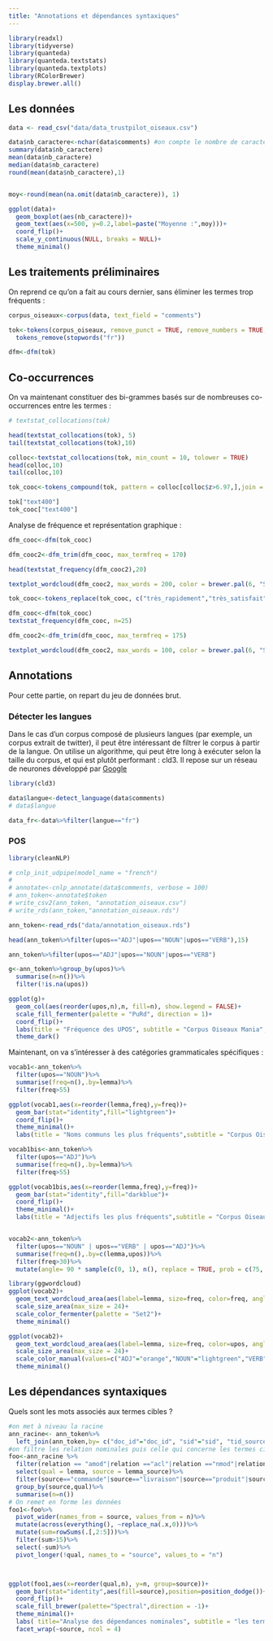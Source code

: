 ---
title: "Annotations et dépendances syntaxiques"
---

```{r setup, include=TRUE,output=FALSE}
library(readxl)
library(tidyverse)
library(quanteda)
library(quanteda.textstats)
library(quanteda.textplots)
library(RColorBrewer)
display.brewer.all()
```

## Les données

```{r data, warning=FALSE}
data <- read_csv("data/data_trustpilot_oiseaux.csv")

data$nb_caractere<-nchar(data$comments) #on compte le nombre de caractère de chaque commentaire
summary(data$nb_caractere)
mean(data$nb_caractere)
median(data$nb_caractere)
round(mean(data$nb_caractere),1)


moy<-round(mean(na.omit(data$nb_caractere)), 1)

ggplot(data)+
  geom_boxplot(aes(nb_caractere))+
  geom_text(aes(x=500, y=0.2,label=paste("Moyenne :",moy)))+
  coord_flip()+
  scale_y_continuous(NULL, breaks = NULL)+
  theme_minimal()

```

## Les traitements préliminaires

On reprend ce qu'on a fait au cours dernier, sans éliminer les termes trop fréquents :

```{r corpus}
corpus_oiseaux<-corpus(data, text_field = "comments")

tok<-tokens(corpus_oiseaux, remove_punct = TRUE, remove_numbers = TRUE, remove_symbols = TRUE)%>%
  tokens_remove(stopwords("fr"))

dfm<-dfm(tok)

```

## Co-occurrences

On va maintenant constituer des bi-grammes basés sur de nombreuses co-occurrences entre les termes :

```{r cooc}
# textstat_collocations(tok)

head(textstat_collocations(tok), 5)
tail(textstat_collocations(tok),10)

colloc<-textstat_collocations(tok, min_count = 10, tolower = TRUE)
head(colloc,10)
tail(colloc,10)

tok_cooc<-tokens_compound(tok, pattern = colloc[colloc$z>6.97,],join = TRUE)

tok["text400"]
tok_cooc["text400"]

```

Analyse de fréquence et représentation graphique :

```{r cooc_viz, warning=FALSE}
dfm_cooc<-dfm(tok_cooc)

dfm_cooc2<-dfm_trim(dfm_cooc, max_termfreq = 170)

head(textstat_frequency(dfm_cooc2),20)

textplot_wordcloud(dfm_cooc2, max_words = 200, color = brewer.pal(6, "Set2"))

tok_cooc<-tokens_replace(tok_cooc, c("très_rapidement","très_satisfait"), c("très_rapide","très_satisfaite"))

dfm_cooc<-dfm(tok_cooc)
textstat_frequency(dfm_cooc, n=25)

dfm_cooc2<-dfm_trim(dfm_cooc, max_termfreq = 175)

textplot_wordcloud(dfm_cooc2, max_words = 100, color = brewer.pal(6, "Set2"))
```


## Annotations

Pour cette partie, on repart du jeu de données brut.

### Détecter les langues

Dans le cas d'un corpus composé de plusieurs langues (par exemple, un corpus extrait de twitter), il peut être intéressant de filtrer le corpus à partir de la langue. On utilise un algorithme, qui peut être long à exécuter selon la taille du corpus, et qui est plutôt performant : cld3. Il repose sur un réseau de neurones développé par [Google](https://github.com/ropensci/cld3/blob/master/README.md)

```{r langue}
library(cld3)

data$langue<-detect_language(data$comments)
# data$langue

data_fr<-data%>%filter(langue=="fr")

```

### POS

```{r ann_POS}
library(cleanNLP)

# cnlp_init_udpipe(model_name = "french")
# 
# annotate<-cnlp_annotate(data$comments, verbose = 100)
# ann_token<-annotate$token
# write_csv2(ann_token, "annotation_oiseaux.csv")
# write_rds(ann_token,"annotation_oiseaux.rds")

ann_token<-read_rds("data/annotation_oiseaux.rds")

head(ann_token%>%filter(upos=="ADJ"|upos=="NOUN"|upos=="VERB"),15)

ann_token%>%filter(upos=="ADJ"|upos=="NOUN"|upos=="VERB")

g<-ann_token%>%group_by(upos)%>%
  summarise(n=n())%>%
  filter(!is.na(upos))

ggplot(g)+
  geom_col(aes(reorder(upos,n),n, fill=n), show.legend = FALSE)+
  scale_fill_fermenter(palette = "PuRd", direction = 1)+
  coord_flip()+
  labs(title = "Fréquence des UPOS", subtitle = "Corpus Oiseaux Mania", caption = "Data TrustPilot", x=NULL, y=NULL)+
  theme_dark()
```

Maintenant, on va s'intéresser à des catégories grammaticales spécifiques :

```{r ann_viz, message=FALSE}

vocab1<-ann_token%>%
  filter(upos=="NOUN")%>%
  summarise(freq=n(),.by=lemma)%>%
  filter(freq>55)

ggplot(vocab1,aes(x=reorder(lemma,freq),y=freq))+
  geom_bar(stat="identity",fill="lightgreen")+
  coord_flip()+
  theme_minimal()+
  labs(title = "Noms communs les plus fréquents",subtitle = "Corpus Oiseaux Mania", caption="Data : TrustPilot",x="Noms commun",y="Fréquence")

vocab1bis<-ann_token%>%
  filter(upos=="ADJ")%>%
  summarise(freq=n(),.by=lemma)%>%
  filter(freq>55)

ggplot(vocab1bis,aes(x=reorder(lemma,freq),y=freq))+
  geom_bar(stat="identity",fill="darkblue")+
  coord_flip()+
  theme_minimal()+
  labs(title = "Adjectifs les plus fréquents",subtitle = "Corpus Oiseaux Mania", caption="Data : TrustPilot",x="Adjectifs",y="Fréquence")


vocab2<-ann_token%>%
  filter(upos=="NOUN" | upos=="VERB" | upos=="ADJ")%>%
  summarise(freq=n(),.by=c(lemma,upos))%>%
  filter(freq>30)%>%
  mutate(angle= 90 * sample(c(0, 1), n(), replace = TRUE, prob = c(75, 25)))

library(ggwordcloud)
ggplot(vocab2)+
  geom_text_wordcloud_area(aes(label=lemma, size=freq, color=freq, angle=angle))+
  scale_size_area(max_size = 24)+
  scale_color_fermenter(palette = "Set2")+
  theme_minimal()

ggplot(vocab2)+
  geom_text_wordcloud_area(aes(label=lemma, size=freq, color=upos, angle=angle))+
  scale_size_area(max_size = 24)+
  scale_color_manual(values=c("ADJ"="orange","NOUN"="lightgreen","VERB"="purple"))+
  theme_minimal()

```

## Les dépendances syntaxiques

Quels sont les mots associés aux termes cibles ?

```{r dep_synt}

#on met à niveau la racine
ann_racine<- ann_token%>%
  left_join(ann_token,by= c("doc_id"="doc_id", "sid"="sid", "tid_source"="tid"), suffix=c("", "_source"))
#on filtre les relation nominales puis celle qui concerne les termes cibles
foo<-ann_racine %>%
  filter(relation == "amod"|relation =="acl"|relation =="nmod"|relation =="appos") %>%
  select(qual = lemma, source = lemma_source)%>%
  filter(source=="commande"|source=="livraison"|source=="produit"|source=="prix")%>% 
  group_by(source,qual)%>%
  summarise(n=n())
# On remet en forme les données
foo1<-foo%>%
  pivot_wider(names_from = source, values_from = n)%>%
  mutate(across(everything(), ~replace_na(.x,0)))%>%
  mutate(sum=rowSums(.[,2:5]))%>%
  filter(sum>15)%>%
  select(-sum)%>%
  pivot_longer(!qual, names_to = "source", values_to = "n")



ggplot(foo1,aes(x=reorder(qual,n), y=n, group=source))+
  geom_bar(stat="identity",aes(fill=source),position=position_dodge())+
  coord_flip()+
  scale_fill_brewer(palette="Spectral",direction = -1)+
  theme_minimal()+ 
  labs( title="Analyse des dépendances nominales", subtitle = "les termes du site et du service",caption = "Data : TrustPilot sur Oiseaux Mania", x="tokens dépendants", y="Fréquence", fill="Termes")+
  facet_wrap(~source, ncol = 4)
```
